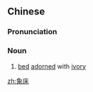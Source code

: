 {{also|象牀}}
==Chinese==
{{zh-forms|t2=象牀}}

===Pronunciation===
{{zh-pron
|m=xiàngchuáng
|cat=n
}}

===Noun===
{{zh-noun}}

# [[bed]] [[adorn]]ed with [[ivory]]

[[zh:象床]]